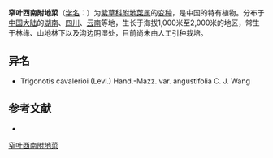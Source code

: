 {{Infraspeciesbox
| name = 窄叶西南附地菜
| status = 
| status_system = 
| image =
| species link = 
| varietas = angustifolia
| genus = Trigonotis
| species = cavalerioi
| authority = C. J. Wang
}}

'''窄叶西南附地菜'''（[[学名|学名]]：{{lang|la|''Trigonotis cavalerioi'' var. ''angustifolia''}}）为[[紫草科|紫草科]][[附地菜属|附地菜属]]的[[变种|变种]]，是中国的特有植物。分布于[[中国大陆|中国大陆]]的[[湖南|湖南]]、[[四川|四川]]、[[云南|云南]]等地，生长于海拔1,000米至2,000米的地区，常生于林缘、山地林下以及沟边阴湿处，目前尚未由人工引种栽培。

== 异名 ==
* Trigonotis cavalerioi (Levl.) Hand.-Mazz. var. angustifolia C. J. Wang

== 参考文献 ==
<div class="references-small">
* {{cite web| url =http://www.bioinfo.cn/db05/KmzwSpecies.php?action=view&id=2530| title =窄叶西南附地菜| work =《中国高等植物数据库全库》| publisher =中国科学院微生物研究所| author =昆明植物研究所| accessdate =2009-02-23}}{{dead link|date=2018年4月 |bot=InternetArchiveBot |fix-attempted=yes }}
</div>
{{Taxonbar|from=Q15956334}}

[[Category:附地菜属|窄叶西南附地菜]]


{{植物小作品}}